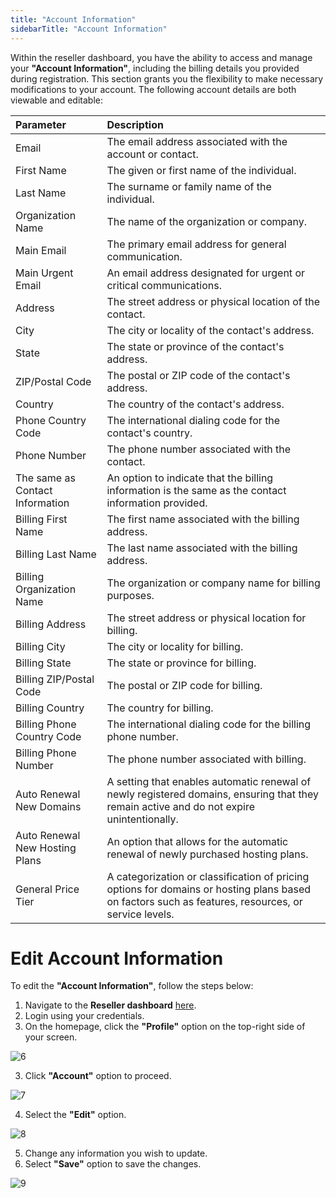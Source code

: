 ```yaml
---
title: "Account Information"
sidebarTitle: "Account Information"
---
```

Within the reseller dashboard, you have the ability to access and manage your **"Account Information"**, including the billing details you provided during registration. This section grants you the flexibility to make necessary modifications to your account. The following account details are both viewable and editable:

| Parameter                       | Description                                                                                                                                         |
| :------------------------------ | :-------------------------------------------------------------------------------------------------------------------------------------------------- |
| Email                           | The email address associated with the account or contact.                                                                                           |
| First Name                      | The given or first name of the individual.                                                                                                          |
| Last Name                       | The surname or family name of the individual.                                                                                                       |
| Organization Name               | The name of the organization or company.                                                                                                            |
| Main Email                      | The primary email address for general communication.                                                                                                |
| Main Urgent Email               | An email address designated for urgent or critical communications.                                                                                  |
| Address                         | The street address or physical location of the contact.                                                                                             |
| City                            | The city or locality of the contact's address.                                                                                                      |
| State                           | The state or province of the contact's address.                                                                                                     |
| ZIP/Postal Code                 | The postal or ZIP code of the contact's address.                                                                                                    |
| Country                         | The country of the contact's address.                                                                                                               |
| Phone Country Code              | The international dialing code for the contact's country.                                                                                           |
| Phone Number                    | The phone number associated with the contact.                                                                                                       |
| The same as Contact Information | An option to indicate that the billing information is the same as the contact information provided.                                                 |
| Billing First Name              | The first name associated with the billing address.                                                                                                 |
| Billing Last Name               | The last name associated with the billing address.                                                                                                  |
| Billing Organization Name       | The organization or company name for billing purposes.                                                                                              |
| Billing Address                 | The street address or physical location for billing.                                                                                                |
| Billing City                    | The city or locality for billing.                                                                                                                   |
| Billing State                   | The state or province for billing.                                                                                                                  |
| Billing ZIP/Postal Code         | The postal or ZIP code for billing.                                                                                                                 |
| Billing Country                 | The country for billing.                                                                                                                            |
| Billing Phone Country Code      | The international dialing code for the billing phone number.                                                                                        |
| Billing Phone Number            | The phone number associated with billing.                                                                                                           |
| Auto Renewal New Domains        | A setting that enables automatic renewal of newly registered domains, ensuring that they remain active and do not expire unintentionally.           |
| Auto Renewal New Hosting Plans  | An option that allows for the automatic renewal of newly purchased hosting plans.                                                                   |
| General Price Tier              | A categorization or classification of pricing options for domains or hosting plans based on factors such as features, resources, or service levels. |

# Edit Account Information

To edit the **"Account Information"**, follow the steps below:

1. Navigate to the **Reseller dashboard** [here](https://superreseller-qa.nominus.host/login/).
2. Login using your credentials.
3. On the homepage, click the **"Profile"** option on the top-right side of your screen.

![6](/images/resellerimages/6.png)

3. Click **"Account"** option to proceed.

![7](/images/resellerimages/7.png)

4. Select the **"Edit"** option.

![8](/images/resellerimages/8.png)

5. Change any information you wish to update.
6. Select **"Save"** option to save the changes.

![9](/images/resellerimages/9.png)